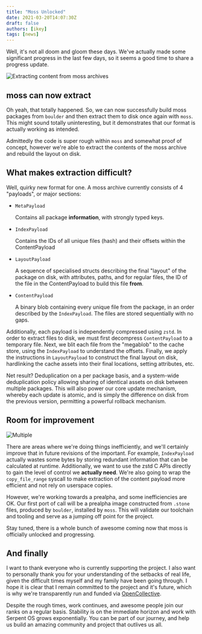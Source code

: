 ```yaml
---
title: "Moss Unlocked"
date: 2021-03-20T14:07:30Z
draft: false
authors: [ikey]
tags: [news]
---
```


Well, it's not all doom and gloom these days. We've actually made some
significant progress in the last few days, so it seems a good time to
share a progress update.

<more></more>

![Extracting content from moss archives](./Featured.webp)


## moss can now extract

Oh yeah, that totally happened. So, we can now successfully build moss
packages from `boulder` and then extract them to disk once again with
`moss`. This might sound totally uninteresting, but it demonstrates
that our format is actually working as intended.

Admittedly the code is super rough within `moss` and somewhat proof
of concept, however we're able to extract the contents of the moss
archive and rebuild the layout on disk.

## What makes extraction difficult?

Well, quirky new format for one. A moss archive currently consists of
4 "payloads", or major sections:

 - `MetaPayload`

	Contains all package **information**, with strongly typed keys.

 - `IndexPayload`

	Contains the IDs of all unique files (hash) and their offsets within
	the ContentPayload

 - `LayoutPayload`

	A sequence of specialised structs describing the final "layout" of the
	package on disk, with attributes, paths, and for regular files, the ID
	of the file in the ContentPayload to build this file **from**.

 - `ContentPayload`

	A binary blob containing every unique file from the package, in an order
	described by the `IndexPayload`. The files are stored sequentially with
	no gaps.

Additionally, each payload is independently compressed using `zstd`. In order
to extract files to disk, we must first decompress `ContentPayload` to a
temporary file. Next, we blit each file from the "megablob" to the cache store,
using the `IndexPayload` to understand the offsets. Finally, we apply the
instructions in `LayoutPayload` to construct the final layout on disk, hardlinking
the cache assets into their final locations, setting attributes, etc.

Net result? Deduplication on a per package basis, and a system-wide deduplication
policy allowing sharing of identical assets on disk between multiple packages.
This will also power our core update mechanism, whereby each update is atomic,
and is simply the difference on disk from the previous version, permitting a
powerful rollback mechanism.

## Room for improvement

![Multiple](./Multiple.webp "Extracting multiple moss archives")

There are areas where we're doing things inefficiently, and we'll certainly improve
that in future revisions of the important. For example, `IndexPayload` actually
wastes some bytes by storing redundant information that can be calculated at
runtime. Additionally, we want to use the zstd C APIs directly to gain the level
of control we **actually need**. We're also going to wrap the `copy_file_range`
syscall to make extraction of the content payload more efficient and not rely on
userspace copies.

However, we're working towards a prealpha, and some inefficiencies are OK. Our
first port of call will be a prealpha image constructed from `.stone` files, produced
by `boulder`, installed by `moss`. This will validate our toolchain and tooling
and serve as a jumping off point for the project.

Stay tuned, there is a whole bunch of awesome coming now that moss is officially
unlocked and progressing.

## And finally

I want to thank everyone who is currently supporting the project. I also want to personally
thank you for your understanding of the setbacks of real life, given the difficult times myself
and my family have been going through. I hope it is clear that I remain committed to the
project and it's future, which is why we're transparently run and funded via [OpenCollective](https://opencollective.com/serpent-os).

Despite the rough times, work continues, and awesome people join our ranks on a regular basis.
Stability is on the immediate horizon and work with Serpent OS grows exponentially. You can
be part of our journey, and help us build an amazing community and project that outlives us
all.
